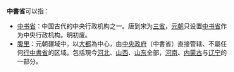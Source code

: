 '''中書省'''可以指：

* [[中书省|中书省]]：中国古代的中央行政机构之一。唐到宋为[[三省|三省]]，[[元朝|元朝]]只设置[[中书省_(元朝)|中书省]]作为中央行政机构。明初废。
* [[腹里|腹里]]：元朝疆域中，以[[元大都|大都]]為中心，由[[中央政府|中央政府]]（中書省）直接管辖、不屬任何[[行中書省|行中書省]]的区域。包括現今[[河北|河北]]、[[山西|山西]]、[[山东|山东]]全部，[[河南|河南]]、[[内蒙古|内蒙古]]与[[辽宁|辽宁]]的一部分。

{{disambig|cat=三字亞洲相關消歧義}}